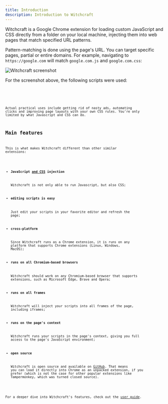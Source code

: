 ```yaml
---
title: Introduction
description: Introduction to Witchcraft
---
```



Witchcraft is a Google Chrome extension for loading custom JavaScript and CSS directly from a folder on your local machine, injecting them into web pages that match specified URL patterns.

Pattern-matching is done using the page's URL. You can target specific pages, partial or entire domains. For example, navigating to `https://google.com` will match `google.com.js` and `google.com.css`:

<Image src={exampleImage} alt="Witchcraft screenshot" />

For the screenshot above, the following scripts were used:

<Code code={exampleJs} lang="javascript" title="google.com.js" />

<Code code={exampleCss} lang="css" title="google.com.css" />

Actual practical uses include getting rid of nasty ads, automating clicks and improving page layouts with your own CSS rules. You're only limited by what Javascript and CSS can do.

## Main features

This is what makes Witchcraft different than other similar extensions:

- **JavaScript <u>and CSS</u> injection**

  Witchcraft is not only able to run Javascript, but also CSS;

- **editing scripts is easy**

  Just edit your scripts in your favorite editor and refresh the page;

- **cross-platform**

  Since Witchcraft runs as a Chrome extension, it is runs on any platform that supports Chrome extensions (Linux, Windows, MacOS);

- **runs on all Chromium-based browsers**

  Witchcraft should work on any Chromium-based browser that supports extensions, such as Microsoft Edge, Brave and Opera;

- **runs on all frames**

  Witchcraft will inject your scripts into all frames of the page, including iframes;

- **runs on the page's context**

  Witchcraft runs your scripts in the page's context, giving you full access to the page's JavaScript environment;

- **open source**

  Witchcraft is open source and available on [GitHub](https://github.com/luciopaiva/witchcraft). That means you can load it directly into Chrome as an unpacked extension, if you prefer (which is not the case for other popular extensions like Tampermonkey, which was turned closed source).

For a deeper dive into Witchcraft's features, check out the [user guide](/how-to-use).
